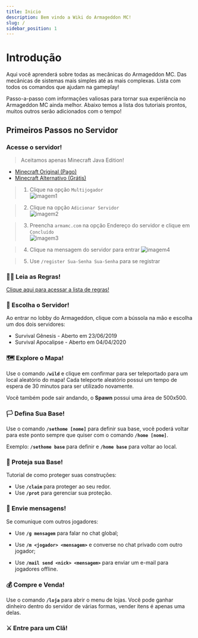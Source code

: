 ```yaml
---
title: Inicio
description: Bem vindo a Wiki do Armageddon MC!
slug: /
sidebar_position: 1
---
```


# Introdução

Aqui você aprenderá sobre todas as mecânicas do Armageddon MC. Das mecânicas de sistemas mais simples até as mais complexas. Lista com todos os comandos que ajudam na gameplay!

Passo-a-passo com informações valiosas para tornar sua experiência no Armageddon MC ainda melhor. Abaixo temos a lista dos tutoriais prontos, muitos outros serão adicionados com o tempo!

## Primeiros Passos no Servidor

### Acesse o servidor!

> Aceitamos apenas Minecraft Java Edition!

- [Minecraft Original (Pago)](https://www.minecraft.net/pt-pt/store/minecraft-java-edition)
- [Minecraft Alternativo (Grátis)](https://tlauncher.org/installer)

> 1. Clique na opção `Multijogador`  
![imagem1](https://i.imgur.com/GrM6K7u.png)

> 2. Clique na opção `Adicionar Servidor`  
![imagem2](https://i.imgur.com/lWvf06W.png)

> 3. Preencha `armamc.com` na opção Endereço do servidor e clique em `Concluído`  
![imagem3](https://i.imgur.com/Yj26mwk.png)

> 4. Clique na mensagem do servidor para entrar
![imagem4](https://i.imgur.com/OjbuN7Q.png)

> 5. Use `/register Sua-Senha Sua-Senha` para se registrar

### 🏴‍☠️ Leia as Regras!

[Clique aqui para acessar a lista de regras!](regras.md)

### 🧭 Escolha o Servidor!

Ao entrar no lobby do Armageddon, clique com a bússola na mão e escolha um dos dois servidores:

* Survival Gênesis - Aberto em 23/06/2019
* Survival Apocalipse - Aberto em 04/04/2020

### 🗺️ Explore o Mapa!

Use o comando **`/wild`** e clique em confirmar para ser teleportado para um local aleatório do mapa! Cada teleporte aleatório possui um tempo de espera de 30 minutos para ser utilizado novamente.

Você também pode sair andando, o **Spawn** possui uma área de 500x500.

### 🏳️ Defina Sua Base!

Use o comando **`/sethome [nome]`** para definir sua base, você poderá voltar para este ponto sempre que quiser com o comando **`/home [nome]`**.

Exemplo: **`/sethome base`** para definir e **`/home base`** para voltar ao local.

### 💂 Proteja sua Base!

Tutorial de como proteger suas construções:

* Use **`/claim`** para proteger ao seu redor.
* Use **`/prot`** para gerenciar sua proteção.

### 💬 Envie mensagens!

Se comunique com outros jogadores:

* Use **`/g mensagem`** para falar no chat global;
* Use **`/m <jogador> <mensagem>`** e converse no chat privado com outro jogador;

* Use **`/mail send <nick> <mensagem>`** para enviar um e-mail para jogadores offline.

### 💰 Compre e Venda!

Use o comando **`/loja`** para abrir o menu de lojas. Você pode ganhar dinheiro dentro do servidor de várias formas, vender itens é apenas uma delas.

### ⚔️ Entre para um Clã!
